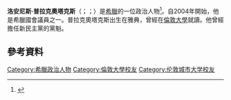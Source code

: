 '''洛安尼斯·普拉克奧塔克斯'''（{{lang-el|Ιωάννης Πλακιωτάκης}}；；{{bd|1968年|7月10日}}）是[[希臘|希臘]]的一位政治人物<ref name=hppa>{{cite web|title=Ioannis Plakiotakis|url=http://www.hellenicparliament.gr/en/Vouleftes/Viografika-Stoicheia/?MPId=0589f904-269b-4f4f-900e-0ade69ecf70a|website=Hellenic Parliament|accessdate=28 November 2015|archive-date=2019-07-10|archive-url=https://web.archive.org/web/20190710051455/https://www.hellenicparliament.gr/en/Vouleftes/Viografika-Stoicheia?MPId=0589f904-269b-4f4f-900e-0ade69ecf70a|dead-url=no}}</ref>。自2004年開始，他是希臘國會議員之一。普拉克奧塔克斯出生在雅典，曾經在[[倫敦大學|倫敦大學]]就讀。他曾經擔任新民主黨的黨魁。
==參考資料==
{{reflist}}

{{DEFAULTSORT: Plakiotakis, Ioannis}}
[[Category:希臘政治人物|Category:希臘政治人物]]
[[Category:倫敦大學校友|Category:倫敦大學校友]]
[[Category:伦敦城市大学校友|Category:伦敦城市大学校友]]